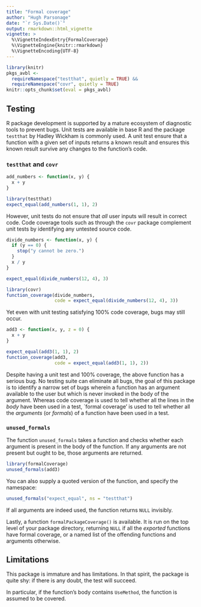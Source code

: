 ```yaml
---
title: "Formal coverage"
author: "Hugh Parsonage"
date: "`r Sys.Date()`"
output: rmarkdown::html_vignette
vignette: >
  %\VignetteIndexEntry{FormalCoverage}
  %\VignetteEngine{knitr::rmarkdown}
  %\VignetteEncoding{UTF-8}
---
```


```r
library(knitr)
pkgs_avbl <-
  requireNamespace("testthat", quietly = TRUE) &&
  requireNamespace("covr", quietly = TRUE)
knitr::opts_chunk$set(eval = pkgs_avbl)
```

## Testing
R package development is supported by a mature ecosystem of diagnostic tools to prevent bugs.
Unit tests are available in base R and the package `testthat` by Hadley Wickham is commonly used.
A unit test ensure that a function with a given set of inputs returns a known result and ensures this known result survive any changes to the function's code.

### `testthat` and `covr`

```r
add_numbers <- function(x, y) {
  x + y
}

library(testthat)
expect_equal(add_numbers(1, 1), 2)

```

However, unit tests do not ensure that *all* user inputs will result in correct code. Code coverage tools such as through the `covr` package complement unit tests by identifying any untested source code. 

```r
divide_numbers <- function(x, y) {
  if (y == 0) {
    stop("y cannot be zero.")
  }
  x / y
}

expect_equal(divide_numbers(12, 4), 3)

library(covr)
function_coverage(divide_numbers, 
                  code = expect_equal(divide_numbers(12, 4), 3))
```

Yet even with unit testing satisfying 100\% code coverage, bugs may still occur. 

```r
add3 <- function(x, y, z = 0) {
  x + y
}

expect_equal(add3(1, 1), 2)
function_coverage(add3, 
                  code = expect_equal(add3(1, 1), 2))
```

Despite having a unit test and 100\% coverage, the above function has a serious bug. 
No testing suite can eliminate all bugs, the goal of this package is to identify a narrow set of bugs wherein a function has an argument available to the user but which is never invoked in the body of the argument.
Whereas code coverage is used to tell whether all the lines in the *body* have been used in a test, `formal coverage' is used to tell whether all the *arguments* (or *formals*) of a function have been used in a test.

### `unused_formals` 

The function `unused_formals` takes a function and checks whether each argument is present in the body of the function.
If any arguments are not present but ought to be, those arguments are returned.
```r
library(formalCoverage)
unused_formals(add3)
```

You can also supply a quoted version of the function, and specify the namespace:

```r
unused_formals("expect_equal", ns = "testthat")
```

If all arguments are indeed used, the function returns `NULL` invisibly. 

Lastly, a function `formalPackageCoverage()` is available. 
It is run on the top level of your package directory, returning `NULL` if all the *exported* functions have formal coverage, or a named list of the offending functions and arguments otherwise. 

## Limitations
This package is immature and has limitations.
In that spirit, the package is quite shy: if there is any doubt, the test will succeed.

In particular, if the function's body contains `UseMethod`, the function is assumed to be covered.




